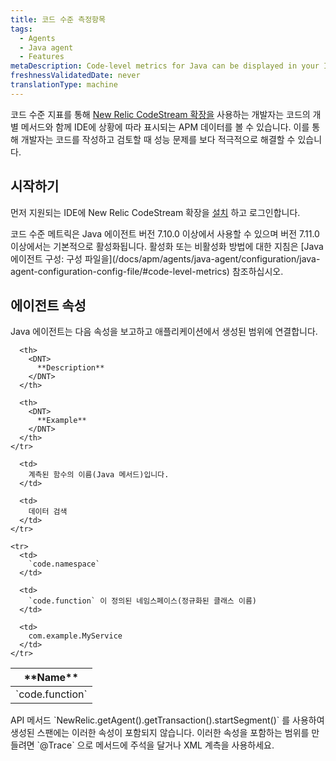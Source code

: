 ```yaml
---
title: 코드 수준 측정항목
tags:
  - Agents
  - Java agent
  - Features
metaDescription: Code-level metrics for Java can be displayed in your IDE using the New Relic CodeStream extension.
freshnessValidatedDate: never
translationType: machine
---
```


코드 수준 지표를 통해 [New Relic CodeStream 확장을](/docs/codestream/observability/code-level-metrics) 사용하는 개발자는 코드의 개별 메서드와 함께 IDE에 상황에 따라 표시되는 APM 데이터를 볼 수 있습니다. 이를 통해 개발자는 코드를 작성하고 검토할 때 성능 문제를 보다 적극적으로 해결할 수 있습니다.

## 시작하기

먼저 지원되는 IDE에 New Relic CodeStream 확장을 [설치](/docs/codestream/start-here/install-codestream) 하고 로그인합니다.

<Callout variant="important">
  코드 수준 메트릭은 Java 에이전트 버전 7.10.0 이상에서 사용할 수 있으며 버전 7.11.0 이상에서는 기본적으로 활성화됩니다. 활성화 또는 비활성화 방법에 대한 지침은 [Java 에이전트 구성: 구성 파일을](/docs/apm/agents/java-agent/configuration/java-agent-configuration-config-file/#code-level-metrics) 참조하십시오.
</Callout>

## 에이전트 속성

Java 에이전트는 다음 속성을 보고하고 애플리케이션에서 생성된 범위에 연결합니다.

<table>
  <thead>
    <tr>
      <th style={{ width: "200px" }}>
        <DNT>
          **Name**
        </DNT>
      </th>

      <th>
        <DNT>
          **Description**
        </DNT>
      </th>

      <th>
        <DNT>
          **Example**
        </DNT>
      </th>
    </tr>
  </thead>

  <tbody>
    <tr>
      <td>
        `code.function`
      </td>

      <td>
        계측된 함수의 이름(Java 메서드)입니다.
      </td>

      <td>
        데이터 검색
      </td>
    </tr>

    <tr>
      <td>
        `code.namespace`
      </td>

      <td>
        `code.function` 이 정의된 네임스페이스(정규화된 클래스 이름)
      </td>

      <td>
        com.example.MyService
      </td>
    </tr>
  </tbody>
</table>

<Callout variant="important">
  API 메서드 `NewRelic.getAgent().getTransaction().startSegment()` 를 사용하여 생성된 스팬에는 이러한 속성이 포함되지 않습니다. 이러한 속성을 포함하는 범위를 만들려면 `@Trace` 으로 메서드에 주석을 달거나 XML 계측을 사용하세요.
</Callout>
